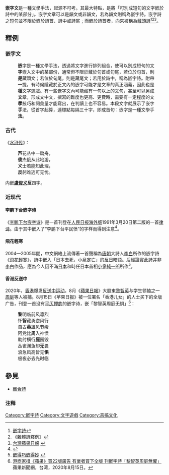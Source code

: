 '''嵌字文'''是一種文學手法，起源不可考。其最大特點，是將「可別成短句的文字嵌於詩中的某部分」。嵌字文章可以是韻文或非韻文，若為韻文則稱為嵌字詩。嵌字詩之短句並不限於嵌於詩首、詩中或詩尾﹔而嵌於詩首者，向來被稱為[[藏頭詩|藏頭詩]]<ref>[http://home.educities.edu.tw/f5101231/o18.html 嵌字詩]{{dead link|date=2017年12月 |bot=InternetArchiveBot |fix-attempted=yes }}</ref><ref>《雜體詩釋例》</ref><ref>[http://1-apple.com.tw/index.cfm?Fuseaction=Article&NewsType=1&showdate=20080509&IssueID=20080509&Sec_ID=1&Art_ID=30534484&ArtPage=2&SubSec=66 台灣蘋果日報] {{webarchive|url=https://web.archive.org/web/20081205031357/http://1-apple.com.tw/index.cfm?Fuseaction=Article |date=2008-12-05 }}</ref>。

== 釋例 ==
=== 嵌字文 ===
: '''嵌'''字是一種文學手法，透過將文字進行排列組合，使可以別成短句的文
: '''字'''嵌入文中的某部份，通常但不限於藏於句首或句尾，若位於句首，則
: '''是'''藏頭文；若位於句尾，則是藏尾文；若用於詩中，稱為嵌字詩。附帶
: '''一'''提，有時候隱藏於正文內的嵌字可能才是文章的真正涵義，因此也是
: '''種'''文字遊戲。有一些嵌字文內可能藏有一句以上的文句，甚至可以另成
: '''文'''章，形成文中文，撰寫的難度也更高、更費時，需要有一定程度的文
: '''學'''技巧和詞彙量才能寫出，在判讀上也不容易。本段文字就展示了嵌字
: '''手'''法，從首字起算，連標點每隔三十字，即成首句：嵌字是一種文學手
: '''法'''。

=== 古代 ===
《[[水浒传|水浒传]]》：
: '''芦'''花丛中一扁舟，
: '''俊'''杰俄从此地游，
: '''义'''士若能知此理，
: '''反'''躬难逃可无忧。

内嵌'''[[盧俊义|盧俊义]]反'''四字。

=== 近现代 ===
==== 李鹏下台嵌字诗 ====
《[[李鹏下台嵌字诗|李鹏下台嵌字诗]]》是一首刊登在[[人民日报海外版|人民日报海外版]]1991年3月20日第二版的一首[[律诗|律诗]]。由于其中嵌入了“李鹏下台平民愤”的字样而得到注意<ref>{{Cite web |url=http://my.cnd.org/modules/newbb/viewtopic.php?topic_id=34104&forum=1 |title=《李鹏下台平民愤》嵌字诗的来龙去脉 |accessdate=2008-06-19 |archive-date=2009-08-21 |archive-url=https://web.archive.org/web/20090821020827/http://my.cnd.org/modules/newbb/viewtopic.php?topic_id=34104&forum=1 |dead-url=no }}</ref>。

==== 飛花輕寒 ====
2004—2005年間，中文網絡上流傳著一首聲稱為[[唐朝|唐朝]]大詩人[[李白|李白]]所作的嵌字詩《[[飛花輕寒|飛花輕寒]]》，詩中嵌入「日本去死，小泉定亡」的[[反日|反日]]暗語。后經證實此詩并非[[李白|李白]]作品，應為今人因不滿[[日本|日本]]和時任日本首相[[小泉純一郎|小泉純一郎]]所作<ref>[http://www.park-central.org/pcxp/modules/ipboard/index.php?showtopic=6949&st=0 嵌得巧嵌得妙] {{Wayback|url=http://www.park-central.org/pcxp/modules/ipboard/index.php?showtopic=6949&st=0 |date=20071010075127 }}</ref>。

==== 香港反送中 ====
2020年，[[香港|香港]]爆发[[反送中运动|反送中运动]]。8月《[[蘋果日報_(香港)|蘋果日報]]》大股東[[黎智英|黎智英]]与学生领袖之一[[周庭|周庭]]等人被捕。8月15日《苹果日报》被一位署名「香港儿女」的人士买下的全版广告，刊登一首没有[[平仄|平仄]][[押韵|押韵]]的嵌字诗，嵌「黎智英周庭无惧」<ref>[https://tw.appledaily.com/headline/20200816/7LWFFFQ6JV75SNJJNZ4VWLQ4JA/ 港商家撐《蘋果》買22版廣告 有業者買下全版 刊嵌字詩「黎智英周庭無懼」] {{Wayback|url=https://tw.appledaily.com/headline/20200816/7LWFFFQ6JV75SNJJNZ4VWLQ4JA/ |date=20210207044513 }}蘋果新聞網，台湾，2020年8月15日。</ref>：
: '''黎'''明临前风凛烈
: 怀'''智'''藏勇逆风行
: 自古'''英'''雄风节峻
: 阿党比'''周'''入神愤
: 助纣横行'''庭'''园毁
: 丛雀渊鱼却'''无'''畏
: 浪急风高皆无'''惧'''
: 极夜必去光时临

== 參見 ==
* [[離合詩|離合詩]]

=== 注释 ===
{{Reflist}}

[[Category:嵌字詩|Category:嵌字詩]]
[[Category:文字遊戲|Category:文字遊戲]]
[[Category:恶搞文化|Category:恶搞文化]]